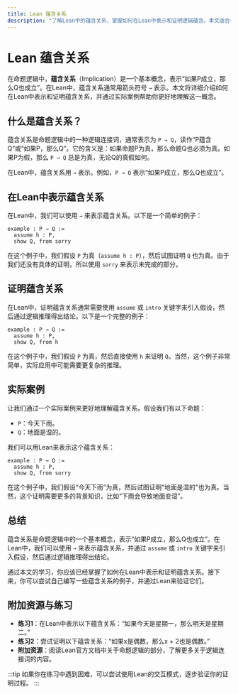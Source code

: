 ```yaml
---
title: Lean 蕴含关系
description: "了解Lean中的蕴含关系，掌握如何在Lean中表示和证明逻辑蕴含。本文适合初学者，包含清晰的解释、代码示例和实际案例。"
---
```


# Lean 蕴含关系

在命题逻辑中，**蕴含关系**（Implication）是一个基本概念，表示“如果P成立，那么Q也成立”。在Lean中，蕴含关系通常用箭头符号 `→` 表示。本文将详细介绍如何在Lean中表示和证明蕴含关系，并通过实际案例帮助你更好地理解这一概念。

## 什么是蕴含关系？

蕴含关系是命题逻辑中的一种逻辑连接词，通常表示为 `P → Q`，读作“P蕴含Q”或“如果P，那么Q”。它的含义是：如果命题P为真，那么命题Q也必须为真。如果P为假，那么 `P → Q` 总是为真，无论Q的真假如何。

在Lean中，蕴含关系用 `→` 表示。例如，`P → Q` 表示“如果P成立，那么Q也成立”。

## 在Lean中表示蕴含关系

在Lean中，我们可以使用 `→` 来表示蕴含关系。以下是一个简单的例子：

```lean
example : P → Q :=
  assume h : P,
  show Q, from sorry
```

在这个例子中，我们假设 `P` 为真（`assume h : P`），然后试图证明 `Q` 也为真。由于我们还没有具体的证明，所以使用 `sorry` 来表示未完成的部分。

## 证明蕴含关系

在Lean中，证明蕴含关系通常需要使用 `assume` 或 `intro` 关键字来引入假设，然后通过逻辑推理得出结论。以下是一个完整的例子：

```lean
example : P → Q :=
  assume h : P,
  show Q, from h
```

在这个例子中，我们假设 `P` 为真，然后直接使用 `h` 来证明 `Q`。当然，这个例子非常简单，实际应用中可能需要更复杂的推理。

## 实际案例

让我们通过一个实际案例来更好地理解蕴含关系。假设我们有以下命题：

- `P`：今天下雨。
- `Q`：地面是湿的。

我们可以用Lean来表示这个蕴含关系：

```lean
example : P → Q :=
  assume h : P,
  show Q, from sorry
```

在这个例子中，我们假设“今天下雨”为真，然后试图证明“地面是湿的”也为真。当然，这个证明需要更多的背景知识，比如“下雨会导致地面变湿”。

## 总结

蕴含关系是命题逻辑中的一个基本概念，表示“如果P成立，那么Q也成立”。在Lean中，我们可以使用 `→` 来表示蕴含关系，并通过 `assume` 或 `intro` 关键字来引入假设，然后通过逻辑推理得出结论。

通过本文的学习，你应该已经掌握了如何在Lean中表示和证明蕴含关系。接下来，你可以尝试自己编写一些蕴含关系的例子，并通过Lean来验证它们。

## 附加资源与练习

- **练习1**：在Lean中表示以下蕴含关系：“如果今天是星期一，那么明天是星期二。”
- **练习2**：尝试证明以下蕴含关系：“如果x是偶数，那么x + 2也是偶数。”
- **附加资源**：阅读Lean官方文档中关于命题逻辑的部分，了解更多关于逻辑连接词的内容。

:::tip
如果你在练习中遇到困难，可以尝试使用Lean的交互模式，逐步验证你的证明过程。
:::